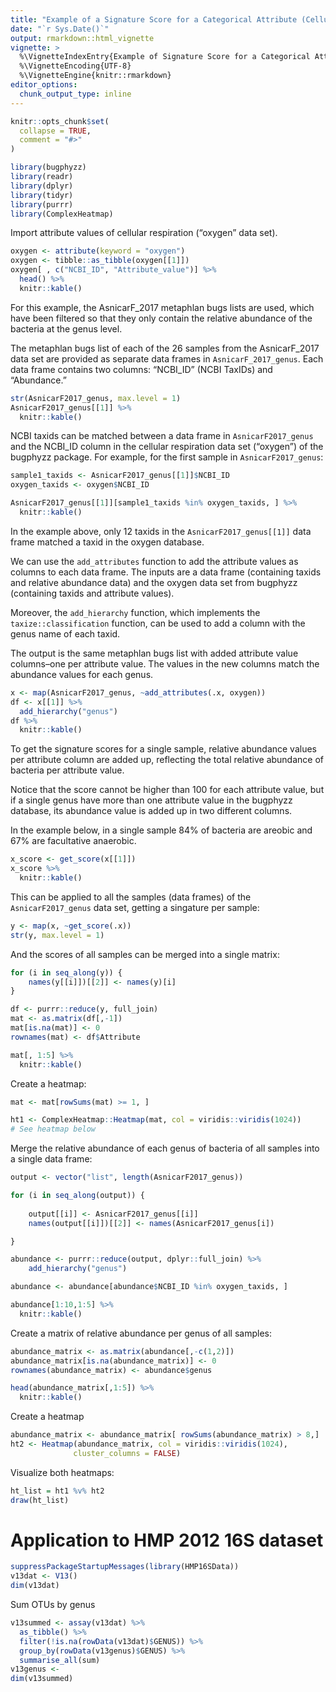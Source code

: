 ```yaml
---
title: "Example of a Signature Score for a Categorical Attribute (Cellular Respiration)"
date: "`r Sys.Date()`"
output: rmarkdown::html_vignette
vignette: >
  %\VignetteIndexEntry{Example of Signature Score for a Categorical Attribute (Cellular Respiration)}
  %\VignetteEncoding{UTF-8}
  %\VignetteEngine{knitr::rmarkdown}
editor_options: 
  chunk_output_type: inline
---
```


```r
knitr::opts_chunk$set(
  collapse = TRUE,
  comment = "#>"
)
```

```r
library(bugphyzz)
library(readr)
library(dplyr)
library(tidyr)
library(purrr)
library(ComplexHeatmap)
```

Import attribute values of cellular respiration ("oxygen" data set).

```r
oxygen <- attribute(keyword = "oxygen")
oxygen <- tibble::as_tibble(oxygen[[1]])
oxygen[ , c("NCBI_ID", "Attribute_value")] %>% 
  head() %>% 
  knitr::kable()
```

For this example, the AsnicarF_2017 metaphlan bugs lists are used, which have been filtered so that they only contain the relative abundance of the bacteria at the genus level.

The metaphlan bugs list of each of the 26 samples from the AsnicarF_2017 data set are provided as separate data frames in `AsnicarF_2017_genus`. Each data frame contains two columns: "NCBI_ID" (NCBI TaxIDs) and "Abundance."

```r
str(AsnicarF2017_genus, max.level = 1)
AsnicarF2017_genus[[1]] %>% 
  knitr::kable()
```

NCBI taxids can be matched between a data frame in `AsnicarF2017_genus` and the NCBI_ID column in the cellular respiration data set ("oxygen") of the bugphyzz package. For example, for the first sample in `AsnicarF2017_genus`:

```r

sample1_taxids <- AsnicarF2017_genus[[1]]$NCBI_ID
oxygen_taxids <- oxygen$NCBI_ID

AsnicarF2017_genus[[1]][sample1_taxids %in% oxygen_taxids, ] %>% 
  knitr::kable()
```

In the example above, only 12 taxids in the `AsnicarF2017_genus[[1]]` data frame matched a taxid in the oxygen database.

We can use the `add_attributes` function to add the attribute values as columns to each data frame. The inputs are a data frame (containing taxids and relative abundance data) and the oxygen data set from bugphyzz (containing taxids and attribute values).

Moreover, the `add_hierarchy` function, which implements the `taxize::classification` function, can be used to add a column with the genus name of each taxid.

The output is the same metaphlan bugs list with added attribute value columns--one per attribute value. The values in the new columns match the abundance values for each genus.

```r
x <- map(AsnicarF2017_genus, ~add_attributes(.x, oxygen))
df <- x[[1]] %>% 
  add_hierarchy("genus") 
df %>% 
  knitr::kable()

```

To get the signature scores for a single sample, relative abundance values per attribute column are added up, reflecting the total relative abundance of bacteria per attribute value.

Notice that the score cannot be higher than 100 for each attribute value, but if a single genus have more than one attribute value in the bugphyzz database, its abundance value is added up in two different columns.
 
In the example below, in a single sample 84% of bacteria are areobic and 67% are facultative anaerobic.

```r
x_score <- get_score(x[[1]])
x_score %>% 
  knitr::kable()
```

This can be applied to all the samples (data frames) of the `AsnicarF2017_genus` data set, getting a singature per sample:

```r
y <- map(x, ~get_score(.x))
str(y, max.level = 1)
```

And the scores of all samples can be merged into a single matrix:

```r
for (i in seq_along(y)) {
    names(y[[i]])[[2]] <- names(y)[i]
}

df <- purrr::reduce(y, full_join)
mat <- as.matrix(df[,-1])
mat[is.na(mat)] <- 0
rownames(mat) <- df$Attribute

mat[, 1:5] %>% 
  knitr::kable()
```

Create a heatmap:

```r

mat <- mat[rowSums(mat) >= 1, ]

ht1 <- ComplexHeatmap::Heatmap(mat, col = viridis::viridis(1024))
# See heatmap below
```

Merge the relative abundance of each genus of bacteria of all samples  into a single data frame:


```r
output <- vector("list", length(AsnicarF2017_genus))

for (i in seq_along(output)) {
    
    output[[i]] <- AsnicarF2017_genus[[i]]
    names(output[[i]])[[2]] <- names(AsnicarF2017_genus[i])

}

abundance <- purrr::reduce(output, dplyr::full_join) %>%
    add_hierarchy("genus")

abundance <- abundance[abundance$NCBI_ID %in% oxygen_taxids, ]

abundance[1:10,1:5] %>% 
  knitr::kable()
```

Create a matrix of relative abundance per genus of all samples:

```r
abundance_matrix <- as.matrix(abundance[,-c(1,2)])
abundance_matrix[is.na(abundance_matrix)] <- 0
rownames(abundance_matrix) <- abundance$genus

head(abundance_matrix[,1:5]) %>% 
  knitr::kable()
```

Create a heatmap

```r

abundance_matrix <- abundance_matrix[ rowSums(abundance_matrix) > 8,]
ht2 <- Heatmap(abundance_matrix, col = viridis::viridis(1024),
              cluster_columns = FALSE)
```

Visualize both heatmaps:

```r
ht_list = ht1 %v% ht2
draw(ht_list)
```

# Application to HMP 2012 16S dataset

```r
suppressPackageStartupMessages(library(HMP16SData))
v13dat <- V13()
dim(v13dat)
```

Sum OTUs by genus
```r
v13summed <- assay(v13dat) %>%
  as_tibble() %>%
  filter(!is.na(rowData(v13dat)$GENUS)) %>%
  group_by(rowData(v13genus)$GENUS) %>%
  summarise_all(sum)
v13genus <- 
dim(v13summed)
```

